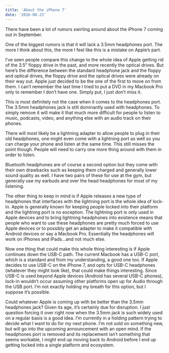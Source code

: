 ```yaml
---
title: 'About the iPhone 7'
date: '2016-08-23'
---
```


There have been a lot of rumors swirling around about the iPhone 7 coming out in September.

One of the biggest rumors is that it will lack a 3.5mm headphones port. The more I think about this, the more I feel like this is a mistake on Apple’s part.

I’ve seen people compare this change to the whole idea of Apple getting rid of the 3.5” floppy drive in the past, and more recently the optical drives. But here’s the difference between the standard headphone jack and the floppy and optical drives, the floppy drive and the optical drives were already on their way out. Apple just decided to be the one of the first to move on from them. I can’t remember the last time I tried to put a DVD in my Macbook Pro only to remember I don’t have one. Simply put, I just don’t miss it.

This is most definitely not the case when it comes to the headphones port. The 3.5mm headphones jack is still dominantly used with headphones. To simply remove it will make it that much more difficult for people to listen to music, podcasts, video, and anything else with an audio track on their phones.

There will most likely be a lightning adapter to allow people to plug in their old headphones, one might even come with a lightning port as well so you can charge your phone and listen at the same time. This still misses the point though. People will need to carry one more thing around with them in order to listen.

Bluetooth headphones are of course a second option but they come with their own drawbacks such as keeping them charged and generally lower sound quality as well. I have two pairs of these for use at the gym, but generally use my earbuds and over the head headphones for most of my listening.

The other thing to keep in mind is if Apple releases a new type of headphones that interfaces with the lightning port is the whole idea of lock-in. Apple is generally known for keeping people locked into their platform and the lightning port is no exception. The lightning port is only used in Apple devices and to bring lightning headphones into existence means that people who want to use these headphones are pretty much forced to use Apple devices or to possibly get an adapter to make it compatible with Android devices or say a Macbook Pro. Essentially the headphones will work on iPhones and iPads…and not much else.

Now one thing that could make this whole thing interesting is if Apple continues down the USB-C path. The current Macbook has a USB-C port, which is a standard and from my understanding, a good one too. If Apple decides to use USB-C on the iPhone 7, and opts for USB-C headphones (whatever they might look like), that could make things interesting. Since USB-C is used beyond Apple devices (Android has several USB-C phones), lock-in wouldn’t occur assuming other platforms open up for Audio through the USB port. I’m not exactly holding my breath for this option, but I suppose it’s possible.

Could whatever Apple is coming up with be better than the 3.5mm headphones jack? Given its age, it’s certainly due for disruption. I just question forcing it over right now when the 3.5mm jack is such widely used on a regular basis is a good idea. I’m currently in a holding pattern trying to decide what I want to do for my next phone. I’m not sold on something new, but will go into the upcoming announcement with an open mind. If the headphones port is removed and its replacement isn’t something that seems workable, I might end up moving back to Android before I end up getting locked into a single platform and ecosystem.
